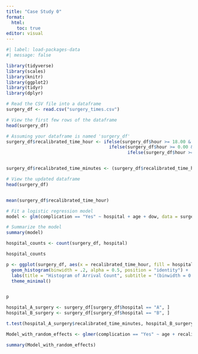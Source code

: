 ```yaml
---
title: "Case Study 0"
format: 
  html:
    toc: true
editor: visual
---
```


```r
#| label: load-packages-data
#| message: false

library(tidyverse)
library(scales)
library(knitr)
library(ggplot2)
library(tidyr)
library(dplyr)
```



```r
# Read the CSV file into a dataframe
surgery_df <- read.csv("surgery_times.csv")

# View the first few rows of the dataframe
head(surgery_df)

```

```r
# Assuming your dataframe is named 'surgery_df'
surgery_df$recalibrated_time_hour <- ifelse(surgery_df$hour >= 18.00 & surgery_df$hour <= 23.99, surgery_df$hour - 18.00,
                                       ifelse(surgery_df$hour >= 0.00 & surgery_df$hour < 6.00, surgery_df$hour + 6.00,
                                              ifelse(surgery_df$hour >= 6.00 & surgery_df$hour < 12.00, surgery_df$hour - 6.00, surgery_df$hour)))


surgery_df$recalibrated_time_minutes <- (surgery_df$recalibrated_time_hour * 60)

# View the updated dataframe
head(surgery_df)


mean(surgery_df$recalibrated_time_hour)

```

```r
# Fit a logistic regression model
model <- glm(complication == "Yes" ~ hospital + age + dow, data = surgery_df, family = binomial)

# Summarize the model
summary(model)

```


```r
hospital_counts <- count(surgery_df, hospital)

hospital_counts
```






```r
p <- ggplot(surgery_df, aes(x = recalibrated_time_hour, fill = hospital)) +
  geom_histogram(binwidth = .2, alpha = 0.5, position = "identity") +
  labs(title = "Histogram of Arrival Count", subtitle = "(binwidth = 0.2 hours)", x = "# Hours past 6PM", y = "Count") +
  theme_minimal()


p
```


```r

hospital_A_surgery <- surgery_df[surgery_df$hospital == "A", ]
hospital_B_surgery <- surgery_df[surgery_df$hospital == "B", ]

```

```r
t.test(hospital_A_surgery$recalibrated_time_minutes, hospital_B_surgery$recalibrated_time_minutes, var.equal=FALSE)
```

```r
Model_with_random_effects <- glmer(complication == "Yes" ~ age + recalibrated_time_minutes + (1 | hospital), data = surgery_df, family = binomial)

summary(Model_with_random_effects)
```






